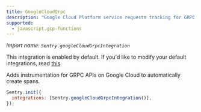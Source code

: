 ```yaml
---
title: GoogleCloudGrpc
description: "Google Cloud Platform service requests tracking for GRPC APIs. (default)"
supported:
  - javascript.gcp-functions
---
```


_Import name: `Sentry.googleCloudGrpcIntegration`_

This integration is enabled by default. If you'd like to modify your default integrations, read [this](./../#modifying-default-integrations).

Adds instrumentation for GRPC APIs on Google Cloud to automatically create spans.

```JavaScript
Sentry.init({
  integrations: [Sentry.googleCloudGrpcIntegration()],
});
```
